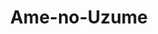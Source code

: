 ---
title: "Ame-no-Uzume"
slug: "ame-no-uzume"
arcana: "Lovers"

image: "./Ame no Uzume.jpg"

phys: ""
gun: ""
fire: "absorb"
ice: ""
elec: ""
wind: ""
psy: "weak"
nuke: ""
bless: ""
curse: ""
---